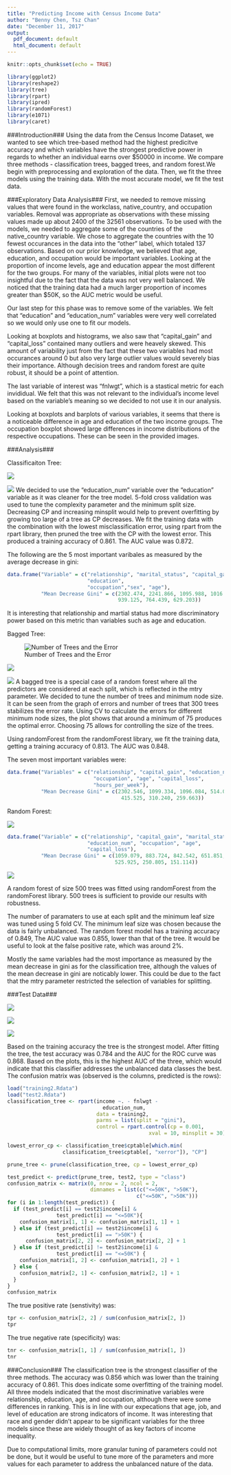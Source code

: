 ```yaml
---
title: "Predicting Income with Census Income Data"
author: "Benny Chen, Tsz Chan"
date: "December 11, 2017"
output:
  pdf_document: default
  html_document: default
---
```


```r
knitr::opts_chunk$set(echo = TRUE)
```


```r
library(ggplot2)
library(reshape2)
library(tree)
library(rpart)
library(ipred)
library(randomForest)
library(e1071)
library(caret)
```

###Introduction###
Using the data from the Census Income Dataset, we wanted to see which tree-based method had the highest predicitve accuracy and which variables have the strongest predictive power in regards to whether an individual earns over $50000 in income. We compare three methods - classification trees, bagged trees, and random forest.We begin with preprocessing and exploration of the data. Then, we fit the three models using the training data. With the most accurate model, we fit the test data. 

###Exploratory Data Analysis###
First, we needed to remove missing values that were found in the workclass, native_country, and occupation variables. Removal was appropriate as observations with these missing values made up about 2400 of the 32561 observations. 
To be used with the models, we needed to aggregate some of the countries of the native_country variable. We chose to aggregate the countries with the 10 fewest occurances in the data into the "other" label, which totaled 137 observations. 
Based on our prior knowledge, we believed that age, education, and occupation would be important variables. Looking at the proportion of income levels, age and education appear the most different for the two groups. For many of the variables, initial plots were not too insightful due to the fact that the data was not very well balanced. We noticed that the training data had a much larger proportion of incomes greater than $50K, so the AUC metric would be useful. 

Our last step for this phase was to remove some of the variables. We felt that "education" and "education_num" variables were very well correlated so we would only use one to fit our models. 

Looking at boxplots and histograms, we also saw that "capital_gain" and "capital_loss" contained many outliers and were heavely skewed. This amount of variability just from the fact that these two variables had most occurances around 0 but also very large outlier values would severely bias their importance. Although decision trees and random forest are quite robust, it should be a point of attention. 

The last variable of interest was "fnlwgt", which is a stastical metric for each invididual. We felt that this was not relevant to the individual's income level based on the variable's meaning so we decided to not use it in our analysis. 

Looking at boxplots and barplots of various variables, it seems that there is a noticeable difference in age and education of the two income groups. The occupation boxplot showed large differences in income distributions of the respective occupations. These can be seen in the provided images. 

###Analysis###

Classificaiton Tree:

![](treeplot.png)

![](treeROC.png)
We decided to use the "education_num" variable over the "education" variable as it was cleaner for the tree model. 5-fold cross validation was used to tune the complexity parameter and the minimum split size. Decreasing CP and increasing minsplit would help to prevent overfitting by growing too large of a tree as CP decreases. We fit the training data with the combination with the lowest misclassification error, using rpart from the rpart library, then pruned the tree with the CP with the lowest error. This produced a training accuracy of 0.861. The AUC value was 0.872.  

The following are the 5 most important varibales as measured by the average decrease in gini:

```r
data.frame("Variable" = c("relationship", "marital_status", "capital_gain",
                          "education",
                          "occupation","sex", "age"),
           "Mean Decrease Gini" = c(2302.474, 2241.866, 1095.988, 1016.117,
                                    939.125, 764.439, 629.203))
```

 
It is interesting that relationship and martial status had more discriminatory power based on this metric than variables such as age and education. 


Bagged Tree:

![Number of Trees and the Error](baggedtree.png)

![](bagpref.png)

![](NodeSizeError.png)
A bagged tree is a special case of a random forest where all the predictors are considered at each split, which is reflected in the mtry parameter. We decided to tune the number of trees and minimum node size. It can be seen from the graph of errors and number of trees that 300 trees stabilizes the error rate. Using CV to calculate the errors for different minimum node sizes, the plot shows that around a minimum of 75 produces the optimal error. Choosing 75 allows for controlling the size of the trees. 

Using randomForest from the randomForest library, we fit the training data, getting a training accuracy of 0.813. The AUC was 0.848. 

The seven most important variables were:

```r
data.frame("Variables" = c("relationship", "capital_gain", "education_num",
                            "occupation", "age", "capital_loss",
                            "hours_per_week"),
           "Mean Decrease Gini" = c(2302.546, 1099.334, 1096.084, 514.019,
                                     415.525, 310.240, 259.663))
```


Random Forest:

![](randomforestvarimp.png)

```r
data.frame("Variable" = c("relationship", "capital_gain", "marital_status",
                          "education_num", "occupation", "age",
                          "capital_loss"),
           "Mean Decrase Gini" = c(1059.079, 883.724, 842.542, 651.851,
                                   525.925, 250.805, 151.114))
```


![](randomforestROC.png)


A random forest of size 500 trees was fitted using randomForest from the randomForest library. 500 trees is sufficient to provide our results with robustness. 


The number of paramaters to use at each split and the minimum leaf size was tuned using 5 fold CV. The minimum leaf size was chosen because the data is fairly unbalanced. The random forest model has a training accuracy of 0.849,  The AUC value was 0.855, lower than that of the tree. It would be useful to look at the false positive rate, which was around 2%. 

Mostly the same variables had the most importance as measured by the mean decrease in gini as for the classification tree, although the values of the mean decrease in gini are noticably lower. This could be due to the fact that the mtry parameter restricted the selection of variables for splitting. 

###Test Data###

![](testtreeROC.png)

![](bagtreeROC.png)

![](randomforesttestROC.png)

Based on the training accuracy the tree is the strongest model. After fitting the tree, the test accuracy was 0.784 and the AUC for the ROC curve was 0.868. Based on the plots, this is the highest AUC of the three, which would indicate that this classifier addresses the unbalanced data classes the best. The confusion matrix was (observed is the columns, predicted is the rows):

```r
load("training2.Rdata")
load("test2.Rdata")
classification_tree <- rpart(income ~. - fnlwgt - 
                               education_num,
                             data = training2, 
                             parms = list(split = "gini"),
                             control = rpart.control(cp = 0.001,
                                              xval = 10, minsplit = 30))

lowest_error_cp <- classification_tree$cptable[which.min(
                  classification_tree$cptable[, "xerror"]), "CP"]

prune_tree <- prune(classification_tree, cp = lowest_error_cp)

test_predict <- predict(prune_tree, test2, type = "class")
confusion_matrix <- matrix(0, nrow = 2, ncol = 2, 
                           dimnames = list(c("<=50K", ">50K"),
                                          c("<=50K", ">50K")))
for (i in 1:length(test_predict)) {
  if (test_predict[i] == test2$income[i] &
                test_predict[i] == "<=50K"){
    confusion_matrix[1, 1] <- confusion_matrix[1, 1] + 1
  } else if (test_predict[i] == test2$income[i] &
                test_predict[i] == ">50K") {
      confusion_matrix[2, 2] <- confusion_matrix[2, 2] + 1  
  } else if (test_predict[i] != test2$income[i] &
                test_predict[i] == "<=50K") {
    confusion_matrix[1, 2] <- confusion_matrix[1, 2] + 1
  } else {
    confusion_matrix[2, 1] <- confusion_matrix[2, 1] + 1
  }
}
confusion_matrix
```

The true positive rate (senstivity) was:

```r
tpr <- confusion_matrix[2, 2] / sum(confusion_matrix[2, ])
tpr
```

The true negative rate (specificity) was:

```r
tnr <- confusion_matrix[1, 1] / sum(confusion_matrix[1, ])
tnr
```


###Conclusion###
The classification tree is the strongest classifier of the three methods. The accuracy was 0.856 which was lower than the training accuracy of 0.861. This does indicate some overfitting of the training model. All three models indicated that the most discriminative variables were relationship, education, age, and occupation, although there were some differences in ranking. This is in line with our expecations that age, job, and level of education are strong indicators of income. It was interesting that race and gender didn't appear to be significant variables for the three models since these are widely thought of as key factors of income inequality. 

Due to computational limits, more granular tuning of parameters could not be done, but it would be useful to tune more of the parameters and more values for each parameter to address the unbalanced nature of the data. 
